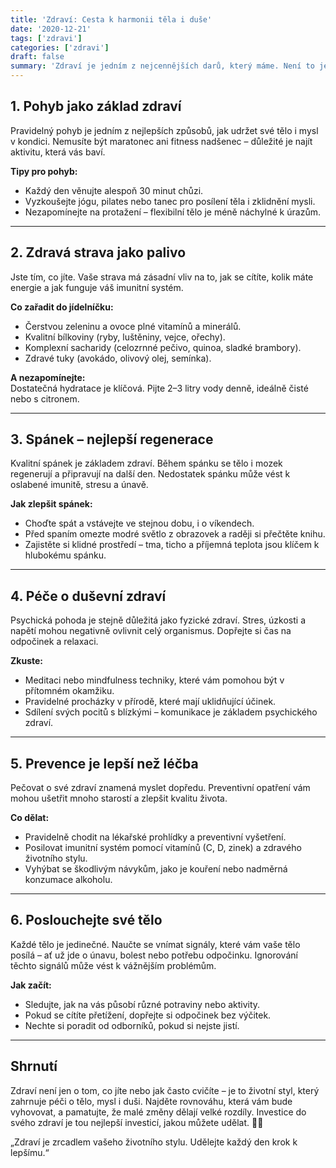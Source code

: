 ```yaml
---
title: 'Zdraví: Cesta k harmonii těla i duše'
date: '2020-12-21'
tags: ['zdravi']
categories: ['zdravi']
draft: false
summary: 'Zdraví je jedním z nejcennějších darů, který máme. Není to jen absence nemoci, ale stav fyzické, psychické a emocionální pohody. Jak se o své zdraví starat, posílit imunitu a najít rovnováhu v hektickém životě? Přinášíme praktické tipy, které vás mohou inspirovat k lepšímu životnímu stylu.'
---
```


## 1. Pohyb jako základ zdraví  
Pravidelný pohyb je jedním z nejlepších způsobů, jak udržet své tělo i mysl v kondici. Nemusíte být maratonec ani fitness nadšenec – důležité je najít aktivitu, která vás baví.

**Tipy pro pohyb:**
- Každý den věnujte alespoň 30 minut chůzi.  
- Vyzkoušejte jógu, pilates nebo tanec pro posílení těla i zklidnění mysli.  
- Nezapomínejte na protažení – flexibilní tělo je méně náchylné k úrazům.  

---

## 2. Zdravá strava jako palivo  
Jste tím, co jíte. Vaše strava má zásadní vliv na to, jak se cítíte, kolik máte energie a jak funguje váš imunitní systém.

**Co zařadit do jídelníčku:**
- Čerstvou zeleninu a ovoce plné vitamínů a minerálů.  
- Kvalitní bílkoviny (ryby, luštěniny, vejce, ořechy).  
- Komplexní sacharidy (celozrnné pečivo, quinoa, sladké brambory).  
- Zdravé tuky (avokádo, olivový olej, semínka).  

**A nezapomínejte:**  
Dostatečná hydratace je klíčová. Pijte 2–3 litry vody denně, ideálně čisté nebo s citronem.

---

## 3. Spánek – nejlepší regenerace  
Kvalitní spánek je základem zdraví. Během spánku se tělo i mozek regenerují a připravují na další den. Nedostatek spánku může vést k oslabené imunitě, stresu a únavě.

**Jak zlepšit spánek:**
- Choďte spát a vstávejte ve stejnou dobu, i o víkendech.  
- Před spaním omezte modré světlo z obrazovek a raději si přečtěte knihu.  
- Zajistěte si klidné prostředí – tma, ticho a příjemná teplota jsou klíčem k hlubokému spánku.  

---

## 4. Péče o duševní zdraví  
Psychická pohoda je stejně důležitá jako fyzické zdraví. Stres, úzkosti a napětí mohou negativně ovlivnit celý organismus. Dopřejte si čas na odpočinek a relaxaci.

**Zkuste:**
- Meditaci nebo mindfulness techniky, které vám pomohou být v přítomném okamžiku.  
- Pravidelné procházky v přírodě, které mají uklidňující účinek.  
- Sdílení svých pocitů s blízkými – komunikace je základem psychického zdraví.  

---

## 5. Prevence je lepší než léčba  
Pečovat o své zdraví znamená myslet dopředu. Preventivní opatření vám mohou ušetřit mnoho starostí a zlepšit kvalitu života.

**Co dělat:**
- Pravidelně chodit na lékařské prohlídky a preventivní vyšetření.  
- Posilovat imunitní systém pomocí vitamínů (C, D, zinek) a zdravého životního stylu.  
- Vyhýbat se škodlivým návykům, jako je kouření nebo nadměrná konzumace alkoholu.  

---

## 6. Poslouchejte své tělo  
Každé tělo je jedinečné. Naučte se vnímat signály, které vám vaše tělo posílá – ať už jde o únavu, bolest nebo potřebu odpočinku. Ignorování těchto signálů může vést k vážnějším problémům.

**Jak začít:**
- Sledujte, jak na vás působí různé potraviny nebo aktivity.  
- Pokud se cítíte přetížení, dopřejte si odpočinek bez výčitek.  
- Nechte si poradit od odborníků, pokud si nejste jistí.  

---

## Shrnutí  
Zdraví není jen o tom, co jíte nebo jak často cvičíte – je to životní styl, který zahrnuje péči o tělo, mysl i duši. Najděte rovnováhu, která vám bude vyhovovat, a pamatujte, že malé změny dělají velké rozdíly. Investice do svého zdraví je tou nejlepší investicí, jakou můžete udělat. 🌿💪

„Zdraví je zrcadlem vašeho životního stylu. Udělejte každý den krok k lepšímu.“